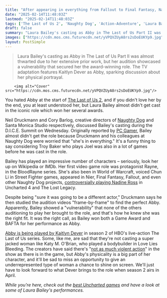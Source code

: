 ```yaml
---
title: "After appearing in everything from Fallout to Final Fantasy, Naughty Dog nearly didn't cast Abby's actor in The Last of Us 2 until it noticed her audition had one thing no one else's did"
date: "2025-02-14T11:48:03Z"
lastmod: "2025-02-14T11:48:03Z"
tags: ['The Last of Us 2', 'Naughty Dog', 'Action-Adventure', 'Laura Bailey', 'Video Game Voice Acting', 'Abby', 'PlayStation', 'Uncharted', 'HBO', 'The Last of Us (TV Series)']
draft: false
summary: "Laura Bailey's casting as Abby in The Last of Us Part II was almost thwarted due to her extensive prior work, but her audition showcased a vulnerability that secured her the award-winning role.  The TV adaptation features Kaitlyn Dever as Abby, sparking discussion about her physical portrayal."
images: ["https://cdn.mos.cms.futurecdn.net/yVPQVZUyA8rs2sDoEUKYp9.jpg"]
layout: PostSimple
---
```

> Laura Bailey's casting as Abby in The Last of Us Part II was almost thwarted due to her extensive prior work, but her audition showcased a vulnerability that secured her the award-winning role.  The TV adaptation features Kaitlyn Dever as Abby, sparking discussion about her physical portrayal.


        <img alt="Cover" src="https://cdn.mos.cms.futurecdn.net/yVPQVZUyA8rs2sDoEUKYp9.jpg"/>
        
You hated Abby at the start of [The Last of Us 2](https://www.gamesradar.com/the-last-of-us-2-guide-walkthrough/), and if you didn't love her by the end, you at least understood her, but Laura Bailey almost didn't get cast in the iconic role which won her several awards.

Neil Druckmann and Cory Barlog, creative directors of [Naughty Dog](https://www.gamesradar.com/tag/naughty-dog/) and Santa Monica Studio respectively, discussed Bailey's casting during the D.I.C.E. Summit on Wednesday. Originally reported by [<u>PC Gamer</u>](https://www.pcgamer.com/games/action/neil-druckmann-wasnt-going-to-cast-laura-bailey-in-the-last-of-us-part-2-because-shes-in-everything-but-changed-his-mind-after-studying-her-audition-frame-by-frame/), Bailey almost didn't get the role because Druckmann and his colleagues at Naughty Dog were worried that "she's in everything." It's a funny thing to say considering Troy Baker who plays Joel was also in a lot of games before he was cast in the role.

Bailey has played an impressive number of characters – seriously, look her up on Wikipedia or IMDb. Her first video game role was protagonist Rayne, in the BloodRayne series. She's also been in World of Warcraft, voiced Chun Li in Street Fighter games, appeared in Nier, Final Fantasy, Fallout, and even other Naughty Dog projects, [<u>controversially playing Nadine Ross</u>](https://www.playstationlifestyle.net/2016/02/09/laura-bailey-responds-uncharted-4-casting-controversy/) in Uncharted 4 and The Lost Legacy.

Despite being "sure it was going to be a different actor," Druckmann says he then studied the audition videos "frame-by-frame" to find the perfect Abby. Apparently, Bailey showed a "vulnerability" that none of the others auditioning to play her brought to the role, and that's how he knew she was the right fit. It was the right call, as Bailey won both a Game Award and BAFTA for her performance as Abby.

[<u>Abby is being played by Kaitlyn Dever</u>](https://www.gamesradar.com/the-last-of-us-season-2-abby-casting-confirmed-kaitlyn-dever/) in season 2 of HBO's live-action The Last of Us series. Some, like me, are sad that they're not casting a super jacked woman like Katy M. O'Brian, who played a bodybuilder in Love Lies Bleeding. The creators have said there's "[<u>not as much violent action</u>](https://www.gamesradar.com/entertainment/action-shows/the-last-of-us-season-2-creator-says-abby-looks-different-from-the-games-because-theres-not-as-much-violent-action-and-that-its-more-about-the-drama/)" in the show as there is in the game, but Abby's physicality is a big part of her character, and it'll be sad to miss an opportunity to give an underrepresented type of woman a chance to shine on screen. We'll just have to look forward to what Dever brings to the role when season 2 airs in April.

*While you're here, check out the *[<u><em>best Uncharted games</em></u>](https://www.gamesradar.com/best-uncharted-games/)* and have a look at some of Laura Bailey's performances.*
        